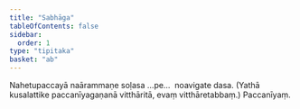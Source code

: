 ```yaml
---
title: "Sabhāga"
tableOfContents: false
sidebar:
  order: 1
type: "tipitaka"
basket: "ab"
---
```



<DynamicBreadcrumb />

<Paragraph number="2425" type="center">
Nahetupaccayā naārammaṇe soḷasa …pe…  noavigate dasa.

</Paragraph>

<Paragraph number="2426" type="center">
(Yathā kusalattike paccanīyagaṇanā vitthāritā, evaṃ vitthāretabbaṃ.)



</Paragraph>

<Paragraph number="2427" type="center">
Paccanīyaṃ.
</Paragraph>